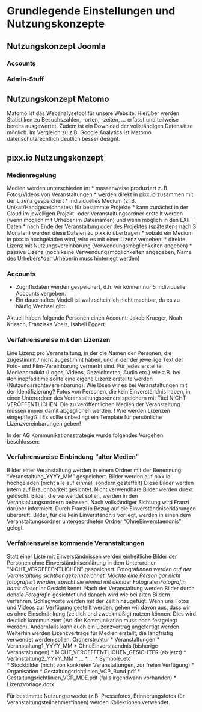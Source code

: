 # Grundlegende Einstellungen und Nutzungskonzepte

## Nutzungskonzept Joomla
### Accounts

### Admin-Stuff

## Nutzungskonzept Matomo

Matomo ist das Webanalysetool für unsere Website. Hierüber werden Statistiken zu Besuchszahlen, -orten, -zeiten, ... erfasst und teilweise bereits ausgewertet. Zudem ist ein Download der vollständigen Datensätze möglich. Im Vergleich zu z.B. Google Analytics ist Matomo datenschutzrechtlich deutlich besser designt.

## pixx.io Nutzungskonzept

### Medienregelung 

Medien werden unterschieden in: 
* massenweise produziert z. B. Fotos/Videos von Veranstaltungen
    * werden direkt in pixx.io zusammen mit der Lizenz gespeichert
* individuelles Medium (z. B. Unikat/Handgezeichnetes) für bestimmte Projekte
    * kann zunächst in der Cloud im jeweiligen Projekt- oder Veranstaltungsordner erstellt werden (wenn möglich mit Urheber im Dateinamen) und wenn möglich in den EXIF-Daten
    * nach Ende der Veranstaltung oder des Projektes (spätestens nach 3 Monaten) werden diese Dateien zu pixx.io übertragen
    * sobald ein Medium in pixx.io hochgeladen wird, wird es mit einer Lizenz versehen: 
        * direkte Lizenz mit Nutzungsvereinbarung (Verwendungsmöglichkeiten angeben)
        * passive Lizenz (noch keine Verwendungsmöglichkeiten angegeben, Name des Urhebers*der Urheberin muss hinterlegt werden)

### Accounts
* Zugriffsdaten werden gespeichert, d.h. wir können nur 5 individuelle Accounts vergeben.
* Ein dauerhaftes Modell ist wahrscheinlich nicht machbar, da es zu häufig Wechsel gibt

Aktuell haben folgende Personen einen Account: Jakob Krueger, Noah Kriesch, Franziska Voelz, Isabell Eggert 

### Verfahrensweise mit den Lizenzen

Eine Lizenz pro Veranstaltung, in der die Namen der Personen, die zugestimmt / nicht zugestimmt haben, und in der der jeweilige Text der Foto- und Film-Vereinbarung vermerkt sind.
Für jedes erstellte Medienprodukt (Logos, Videos, Gezeichnetes, Audio etc.) wie z.B. bei #onlinepfaditime sollte eine eigene Lizenz erstellte werden (Nutzungsrechtevereinbarung).
Wie lösen wir es bei Veranstaltungen mit der Identifizierung?
Fotos von Personen, die kein Einverständnis haben, in einen Unterordner des Veranstaltungsordners speichern mit Titel NICHT VERÖFFENTLICHEN. Die zu veröffentlichen Medien der Veranstaltung müssen immer damit abgeglichen werden.
! Wie werden Lizenzen eingepflegt? 
! Es sollte unbedingt ein Template für persönliche Lizenzvereinbarungen geben!

In der AG Kommunikationsstrategie wurde folgendes Vorgehen beschlossen: 

### Verfahrensweise Einbindung “alter Medien” 

Bilder einer Veranstaltung werden in einem Ordner mit der Benennung “Veranstaltung_YYYY_MM” gespeichert.
Bilder werden auf pixx.io hochgeladen (nicht alle auf einmal, sondern gestaffelt) 
Diese Bilder werden intern auf Brauchbarkeit gesichtet. Nicht verwendbare Bilder werden direkt gelöscht.
Bilder, die verwendet sollen, werden in den Veranstaltungsordnern belassen. Nach vollständiger Sichtung wird Franzi darüber informiert. Durch Franzi in Bezug auf die Einverständniserklärungen überprüft. 
Bilder, für die kein Einverständnis vorliegt, werden in einen dem Veranstaltungsordner untergeordneten Ordner “OhneEinverstaendnis” gelegt. 

### Verfahrensweise kommende Veranstaltungen 

Statt einer Liste mit Einverständnissen werden einheitliche Bilder der Personen ohne Einverständniserklärung in dem Unterordner “NICHT_VEROEFFENTLICHEN” gespeichert. Fotograf*innen werden auf der Veranstaltung sichtbar gekennzeichnet. Möchte eine Person gar nicht fotografiert werden, spricht sie einmal mit dem*der Fotografen*Fotografin, damit diese*r ihr Gesicht kennt.
Nach der Veranstaltung werden Bilder durch den*die Fotograf*in gesichtet und danach wird wie bei alten Bildern verfahren. 
Schlagworte werden mit der Zeit hinzugefügt.
Wenn uns Fotos und Videos zur Verfügung gestellt werden, gehen wir davon aus, dass wir es ohne Einschränkung (zeitlich und zweckmäßig) nutzen können. Dies wird deutlich kommuniziert (Art der Kommunikation muss noch festgelegt werden). Andernfalls kann auch ein Lizenzvertrag angefertigt werden. Weiterhin werden Lizenzverträge für Medien erstellt, die langfristig verwendet werden sollen.
Ordnerstruktur
* Veranstaltungen
    * Veranstaltung1_YYYY_MM
        * OhneEinverstaendnis (bisherige Veranstaltungen)
        * NICHT_VEROEFFENTLICHEN_GESICHTER (ab jetzt)
    * Veranstaltung2_YYYY_MM
        * ...
    * ...
* Symbole_etc	
* Stockbilder (nicht von konkreten Veranstaltungen, zur freien Verfügung) 
* Organisation
    * Gestaltungsrichtlinien_VCP_Bund.pdf
    * Gestaltungsrichtlinien_VCP_MDE.pdf (falls irgendwann vorhanden) 
    * Lizenzvorlage.dotx

Für bestimmte Nutzungszwecke (z.B. Pressefotos, Erinnerungsfotos für Veranstaltungsteilnehmer*innen) werden Kollektionen verwendet.

